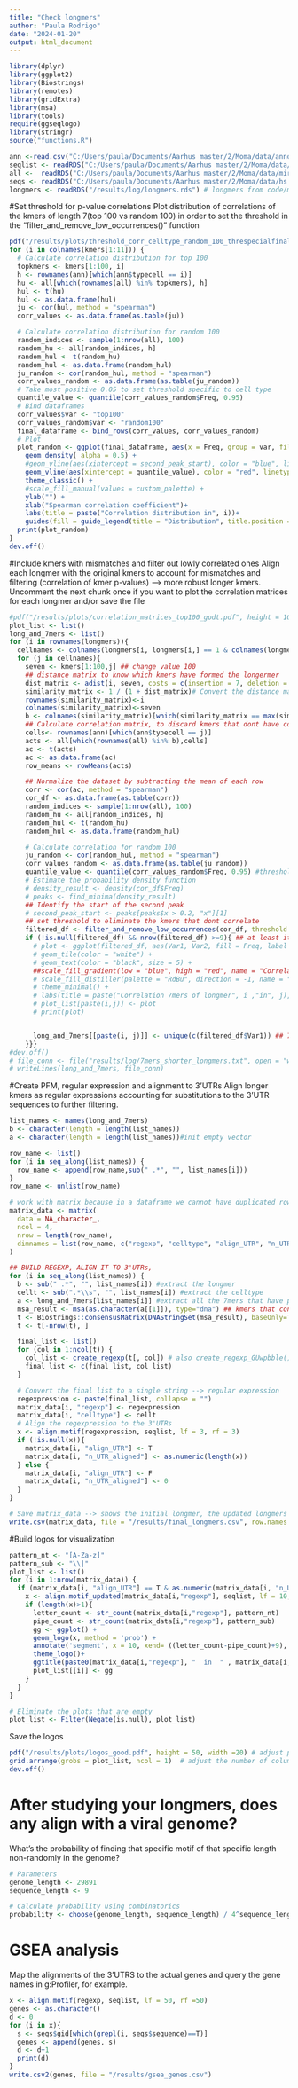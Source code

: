 ---
title: "Check longmers"
author: "Paula Rodrigo"
date: "2024-01-20"
output: html_document
---

```{r libraries, include=FALSE}
library(dplyr)
library(ggplot2)
library(Biostrings)
library(remotes)
library(gridExtra)
library(msa)
library(tools)
require(ggseqlogo)
library(stringr)
source("functions.R")
```

```{r data}
ann <-read.csv("C:/Users/paula/Documents/Aarhus master/2/Moma/data/annotation.csv", header = TRUE, row.names = 1) # annotation table
seqlist <- readRDS("C:/Users/paula/Documents/Aarhus master/2/Moma/data/hs.utr3.seqlist.rds")# input for mireact
all <-  readRDS("C:/Users/paula/Documents/Aarhus master/2/Moma/data/mirnaActivity_th_downsampled.rds")# output from miReact
seqs <- readRDS("C:/Users/paula/Documents/Aarhus master/2/Moma/data/hs.utr3.seqs.rds") # to map the genes
longmers <- readRDS("/results/log/longmers.rds") # longmers from code/main.Rmd
```

#Set threshold for p-value correlations
Plot distribution of correlations of the kmers of length 7(top 100 vs random 100) in order to set the threshold in the "filter_and_remove_low_occurrences()" function
```{r correlation threshold visualization}
pdf("/results/plots/threshold_corr_celltype_random_100_threspecialfinal.pdf", height = 3, width = 5)
for (i in colnames(kmers[1:11])) {
  # Calculate correlation distribution for top 100
  topkmers <- kmers[1:100, i]
  h <- rownames(ann)[which(ann$typecell == i)]
  hu <- all[which(rownames(all) %in% topkmers), h]
  hul <- t(hu)
  hul <- as.data.frame(hul)
  ju <- cor(hul, method = "spearman")
  corr_values <- as.data.frame(as.table(ju))

  # Calculate correlation distribution for random 100
  random_indices <- sample(1:nrow(all), 100)
  random_hu <- all[random_indices, h]
  random_hul <- t(random_hu)
  random_hul <- as.data.frame(random_hul)
  ju_random <- cor(random_hul, method = "spearman")
  corr_values_random <- as.data.frame(as.table(ju_random))
  # Take most positive 0.05 to set threshold specific to cell type
  quantile_value <- quantile(corr_values_random$Freq, 0.95)
  # Bind dataframes
  corr_values$var <- "top100"
  corr_values_random$var <- "random100"
  final_dataframe <- bind_rows(corr_values, corr_values_random)
  # Plot
  plot_random <- ggplot(final_dataframe, aes(x = Freq, group = var, fill = var)) +
    geom_density( alpha = 0.5) +
    #geom_vline(aes(xintercept = second_peak_start), color = "blue", linetype = "dashed", size = 1) +
    geom_vline(aes(xintercept = quantile_value), color = "red", linetype = "dashed", size = 1) +
    theme_classic() +
    #scale_fill_manual(values = custom_palette) +
    ylab("") +
    xlab("Spearman correlation coefficient")+
    labs(title = paste("Correlation distribution in", i))+
    guides(fill = guide_legend(title = "Distribution", title.position = "top", title.hjust = 0.5))
  print(plot_random)
}
dev.off()
```

#Include kmers with mismatches and filter out lowly correlated ones
Align each longmer with the original kmers to account for mismatches and filtering (correlation of kmer p-values) --> more robust longer kmers.
Uncomment the next chunk once if you want to plot the correlation matrices for each longmer and/or save the file
```{r mismatch and correlation dataframe}
#pdf("/results/plots/correlation_matrices_top100_godt.pdf", height = 10, width = 15)
plot_list <- list()
long_and_7mers <- list()
for (i in rownames(longmers)){
  cellnames <- colnames(longmers[i, longmers[i,] == 1 & colnames(longmers) != "RowSum"])
  for (j in cellnames){
    seven <- kmers[1:100,j] ## change value 100
    ## distance matrix to know which kmers have formed the longermer
    dist_matrix <- adist(i, seven, costs = c(insertion = 7, deletion = 7, substitution =4))
    similarity_matrix <- 1 / (1 + dist_matrix)# Convert the distance matrix into a similarity matrix
    rownames(similarity_matrix)<-i
    colnames(similarity_matrix)<-seven
    b <- colnames(similarity_matrix)[which(similarity_matrix == max(similarity_matrix))]
    ## Calculate correlation matrix, to discard kmers that dont have correlation with activities or add     kmers that have a mismatch and correlate in activity
    cells<- rownames(ann)[which(ann$typecell == j)]
    acts <- all[which(rownames(all) %in% b),cells]
    ac <- t(acts)
    ac <- as.data.frame(ac)
    row_means <- rowMeans(acts)

    ## Normalize the dataset by subtracting the mean of each row
    corr <- cor(ac, method = "spearman")
    cor_df <- as.data.frame(as.table(corr))
    random_indices <- sample(1:nrow(all), 100)
    random_hu <- all[random_indices, h]
    random_hul <- t(random_hu)
    random_hul <- as.data.frame(random_hul)

    # Calculate correlation for random 100
    ju_random <- cor(random_hul, method = "spearman")
    corr_values_random <- as.data.frame(as.table(ju_random))
    quantile_value <- quantile(corr_values_random$Freq, 0.95) #threshold
    # Estimate the probability density function
    # density_result <- density(cor_df$Freq)
    # peaks <- find_minima(density_result)
    ## Identify the start of the second peak
    # second_peak_start <- peaks[peaks$x > 0.2, "x"][1]
    ## set threshold to eliminate the kmers that dont correlate
    filtered_df <- filter_and_remove_low_occurrences(cor_df, threshold = quantile_value)
    if (!is.null(filtered_df) && nrow(filtered_df) >=9){ ## at least its composed with 3 kmers that have more correlation in their activities than 0.5
      # plot <- ggplot(filtered_df, aes(Var1, Var2, fill = Freq, label = sprintf("%.2f", Freq))) +
      # geom_tile(color = "white") +
      # geom_text(color = "black", size = 5) +
      ##scale_fill_gradient(low = "blue", high = "red", name = "Correlation") +
      # scale_fill_distiller(palette = "RdBu", direction = -1, name = "Correlation",limits = c(0, 1)) +
      # theme_minimal() +
      # labs(title = paste("Correlation 7mers of longmer", i ,"in", j), x = " ", y = " ")
      # plot_list[paste(i,j)] <- plot
      # print(plot)


      long_and_7mers[[paste(i, j)]] <- unique(c(filtered_df$Var1)) ## 7mers that are part of the longmer
    }}}
#dev.off()
# file_conn <- file("results/log/7mers_shorter_longmers.txt", open = "w")
# writeLines(long_and_7mers, file_conn)
```

#Create PFM, regular expression and alignment to 3'UTRs
Align longer kmers as regular expressions accounting for substitutions to the 3'UTR sequences to further filtering.
```{r PFM and regexpression}
list_names <- names(long_and_7mers)
b <- character(length = length(list_names))
a <- character(length = length(list_names))#init empty vector

row_name <- list()
for (i in seq_along(list_names)) {
  row_name <- append(row_name,sub(" .*", "", list_names[i]))
}
row_name <- unlist(row_name)

# work with matrix because in a dataframe we cannot have duplicated rownames
matrix_data <- matrix(
  data = NA_character_,
  ncol = 4,  
  nrow = length(row_name),  
  dimnames = list(row_name, c("regexp", "celltype", "align_UTR", "n_UTR_aligned"))
)

## BUILD REGEXP, ALIGN IT TO 3'UTRs, 
for (i in seq_along(list_names)) {
  b <- sub(" .*", "", list_names[i]) #extract the longmer
  cellt <- sub(".*\\s", "", list_names[i]) #extract the celltype
  a <- long_and_7mers[list_names[i]] #extract all the 7mers that have passed the filters and conform the longermer
  msa_result <- msa(as.character(a[[1]]), type="dna") ## kmers that conform the longermer
  t <- Biostrings::consensusMatrix(DNAStringSet(msa_result), baseOnly=TRUE)
  t <- t[-nrow(t), ]

  final_list <- list()
  for (col in 1:ncol(t)) {
    col_list <- create_regexp(t[, col]) # also create_regexp_GUwpbble()
    final_list <- c(final_list, col_list)
  }

  # Convert the final list to a single string --> regular expression
  regexpression <- paste(final_list, collapse = "")
  matrix_data[i, "regexp"] <- regexpression
  matrix_data[i, "celltype"] <- cellt
  # Align the regexpression to the 3'UTRs
  x <- align.motif(regexpression, seqlist, lf = 3, rf = 3)
  if (!is.null(x)){
    matrix_data[i, "align_UTR"] <- T
    matrix_data[i, "n_UTR_aligned"] <- as.numeric(length(x))
  } else {
    matrix_data[i, "align_UTR"] <- F
    matrix_data[i, "n_UTR_aligned"] <- 0
  }
}

# Save matrix_data --> shows the initial longmer, the updated longmers' regexpression and how many times it has aligned to some 3'UTR
write.csv(matrix_data, file = "/results/final_longmers.csv", row.names = T, col.names = T)
```

#Build logos for visualization
```{r logo}
pattern_nt <- "[A-Za-z]"
pattern_sub <- "\\|"
plot_list <- list()
for (i in 1:nrow(matrix_data)) {
  if (matrix_data[i, "align_UTR"] == T & as.numeric(matrix_data[i, "n_UTR_aligned"]) < 500) {
    x <- align.motif_updated(matrix_data[i,"regexp"], seqlist, lf = 10, rf = 10)
    if (length(x)>1){
      letter_count <- str_count(matrix_data[i,"regexp"], pattern_nt)
      pipe_count <- str_count(matrix_data[i,"regexp"], pattern_sub)
      gg <- ggplot() + 
      geom_logo(x, method = 'prob') + 
      annotate('segment', x = 10, xend= ((letter_count-pipe_count)+9), y=0, yend=0, size=1) + 
      theme_logo()+
      ggtitle(paste0(matrix_data[i,"regexp"], "  in  " , matrix_data[i,"celltype"], "  found  ", matrix_data[i,"n_UTR_aligned"], " times")) + theme(plot.title = element_text(hjust = 0.5))
      plot_list[[i]] <- gg
    }
  }
}

# Eliminate the plots that are empty 
plot_list <- Filter(Negate(is.null), plot_list)
```

Save the logos
```{r save logos}
pdf("/results/plots/logos_good.pdf", height = 50, width =20) # adjust path to file, height and width as needed
grid.arrange(grobs = plot_list, ncol = 1)  # adjust the number of columns and rows as needed
dev.off()
```

# After studying your longmers, does any align with a viral genome? 
What's the probability of finding that specific motif of that specific length non-randomly in the genome?
```{r}
# Parameters
genome_length <- 29891
sequence_length <- 9

# Calculate probability using combinatorics
probability <- choose(genome_length, sequence_length) / 4^sequence_length
```

# GSEA analysis 
Map the alignments of the 3'UTRS to the actual genes and query the gene names in g:Profiler, for example.
```{r}
x <- align.motif(regexp, seqlist, lf = 50, rf =50)
genes <- as.character()
d <- 0
for (i in x){
  s <- seqs$gid[which(grepl(i, seqs$sequence)==T)]
  genes <- append(genes, s)
  d <- d+1
  print(d)
}
write.csv2(genes, file = "/results/gsea_genes.csv")
```
